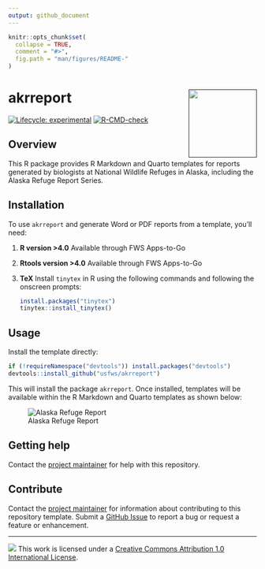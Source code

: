 ```yaml
---
output: github_document
---
```


<!-- README.md is generated from README.Rmd. Please edit that file -->

```r
knitr::opts_chunk$set(
  collapse = TRUE,
  comment = "#>",
  fig.path = "man/figures/README-"
)
```

# akrreport <a href=""><img src="./README-images/logo.png" align="right" height="138" /></a>

<!-- badges: start -->
[![Lifecycle: experimental](https://img.shields.io/badge/lifecycle-experimental-orange.svg)](https://lifecycle.r-lib.org/articles/stages.html#experimental)
[![R-CMD-check](https://github.com/USFWS/akrreport/actions/workflows/R-CMD-check.yaml/badge.svg)](https://github.com/USFWS/akrreport/actions/workflows/R-CMD-check.yaml)
<!-- badges: end -->

## Overview

This R package provides R Markdown and Quarto templates for reports generated by biologists at National Wildlife Refuges in Alaska, including the Alaska Refuge Report Series.

## Installation

To use `akrreport` and generate Word or PDF reports from a template, you'll need:

1. **R version >4.0** Available through FWS Apps-to-Go
1. **Rtools version >4.0** Available through FWS Apps-to-Go
1. **TeX** Install `tinytex` in R using the following commands and following the onscreen prompts: 

    ```r
    install.packages("tinytex")
    tinytex::install_tinytex()
    ```


## Usage

Install the template directly:

```r
if (!requireNamespace("devtools")) install.packages("devtools")
devtools::install_github("usfws/akrreport")
```

This will install the package `akrreport`. Once installed, templates will be available within the R Markdown and Quarto templates as shown below:

![Alaska Refuge Report](./README-images/templates.png)

## Getting help

Contact the [project maintainer](emailto:mccrea_cobb@fws.gov) for help with this repository.

## Contribute

Contact the [project maintainer](emailto:mccrea_cobb@fws.gov) for information about contributing to this repository template. Submit a [GitHub Issue](https://github.com/USFWS/r7-repo-template/issues) to report a bug or request a feature or enhancement.

-----

![](https://i.creativecommons.org/l/by/4.0/88x31.png) This work is
licensed under a [Creative Commons Attribution 1.0 International
License](https://creativecommons.org/licenses/by/1.0/).